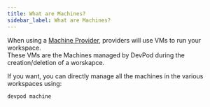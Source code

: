 ```yaml
---
title: What are Machines?
sidebar_label: What are Machines?
---
```


When using a [Machine Provider](../managing-providers/what-are-providers.mdx),
providers will use VMs to run your workspace.  
These VMs are the Machines managed by DevPod during the creation/deletion of a
worskapce.

If you want, you can directly manage all the machines in the various workspaces using:

```sh
devpod machine
```
